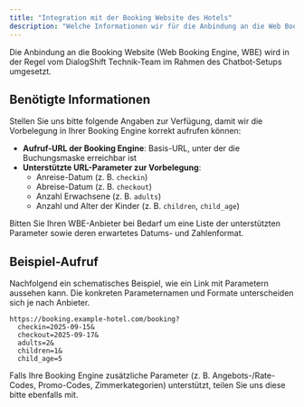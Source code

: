 ```yaml
---
title: "Integration mit der Booking Website des Hotels"
description: "Welche Informationen wir für die Anbindung an die Web Booking Engine benötigen"
---
```


<Note>
Die Anbindung an die Booking Website (Web Booking Engine, WBE) wird in der Regel vom DialogShift Technik-Team im Rahmen des Chatbot-Setups umgesetzt.
</Note>

## Benötigte Informationen

Stellen Sie uns bitte folgende Angaben zur Verfügung, damit wir die Vorbelegung in Ihrer Booking Engine korrekt aufrufen können:

- **Aufruf-URL der Booking Engine**: Basis-URL, unter der die Buchungsmaske erreichbar ist
- **Unterstützte URL-Parameter zur Vorbelegung**:
  - Anreise-Datum (z. B. `checkin`)
  - Abreise-Datum (z. B. `checkout`)
  - Anzahl Erwachsene (z. B. `adults`)
  - Anzahl und Alter der Kinder (z. B. `children`, `child_age`)

<Tip>
Bitten Sie Ihren WBE-Anbieter bei Bedarf um eine Liste der unterstützten Parameter sowie deren erwartetes Datums- und Zahlenformat.
</Tip>

## Beispiel-Aufruf

Nachfolgend ein schematisches Beispiel, wie ein Link mit Parametern aussehen kann. Die konkreten Parameternamen und Formate unterscheiden sich je nach Anbieter.

```text
https://booking.example-hotel.com/booking?
  checkin=2025-09-15&
  checkout=2025-09-17&
  adults=2&
  children=1&
  child_age=5
```

<Info>
Falls Ihre Booking Engine zusätzliche Parameter (z. B. Angebots-/Rate-Codes, Promo-Codes, Zimmerkategorien) unterstützt, teilen Sie uns diese bitte ebenfalls mit.
</Info>




